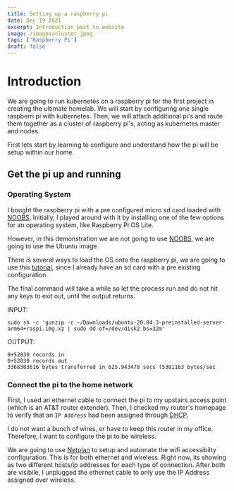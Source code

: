 ```yaml
---
title: Setting up a raspberry pi
date: Dec 19 2021
excerpt: Introduction post to website
image: /images/cluster.jpeg
tags: ['Raspberry Pi']
draft: false
---
```


# Introduction

We are going to run kubernetes on a raspberry pi for the first project in creating the ultimate homelab. We will start by configuring one single raspberri pi with kubernetes. Then, we will attach additional pi's and route them together as a cluster of raspberry pi's, acting as kubernetes master and nodes.

First lets start by learning to configure and understand how the pi will be setup within our home.

## Get the pi up and running

### Operating System

I bought the raspberry pi with a pre configured micro sd card loaded with [NOOBS](https://github.com/raspberrypi/noobs). Initially, I played around with it by installing one of the few options for an operating system, like Raspberry Pi OS Lite.

However, in this demonstration we are not going to use [NOOBS](https://github.com/raspberrypi/noobs), we are going to use the Ubuntu image.

There is several ways to load the OS onto the raspberry pi, we are going to use this [tutorial](https://ubuntu.com/tutorials/create-an-ubuntu-image-for-a-raspberry-pi-on-macos#2-on-your-macos-machine), since I already have an sd card with a pre existing configuration.

The final command will take a while so let the process run and do not hit any keys to exit out, until the output returns.

INPUT:

```
sudo sh -c 'gunzip -c ~/Downloads/ubuntu-20.04.3-preinstalled-server-arm64+raspi.img.xz | sudo dd of=/dev/disk2 bs=32m'
```

OUTPUT:

```
0+52030 records in
0+52030 records out
3368303616 bytes transferred in 625.943478 secs (5381163 bytes/sec
```

### Connect the pi to the home network

First, I used an ethernet cable to connect the pi to my upstairs access point (which is an AT&T router extender). Then, I checked my router's homepage to verify that an `IP Address` had been assigned through [DHCP](https://dev.to/gabeguz/dhcp-3jl3).

I do not want a bunch of wires, or have to keep this router in my office. Therefore, I want to configure the pi to be wireless.

We are going to use [Netplan](https://netplan.io/) to setup and automate the wifi accessibilty configuration. This is for both ethernet and wireless. Right now, its showing as two different hosts/ip addresses for each type of connection. After both are visibile, I unplugged the ethernet cable to only use the IP Address assigned over wireless.
